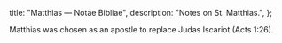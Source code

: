   title: "Matthias — Notae Bibliae",
  description: "Notes on St. Matthias.",
};

<Initial text="Matthias"/>

Matthias was chosen as an apostle to replace Judas Iscariot (Acts 1:26).
